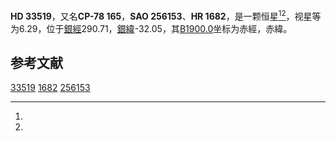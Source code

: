 {{Starbox begin
| name = HD 33519
}}
{{Starbox observe
| epoch = [[J2000.0|J2000.0]]
| constell = {{星座名待查}}<ref name=SIMBAD>{{cite web
 | url=http://simbad.u-strasbg.fr/simbad/sim-id?Ident=HR+1682
 | title =Pulsating variable Star
 | publisher=Centre de Données astronomiques de Strasbourg
 | work=SIMBAD
 | accessdate=2012-07-13}}</ref><ref name=DATA>{{cite web
 | url=http://vizier.u-strasbg.fr/viz-bin/VizieR-5?-out.add=.&-source=5050&-corr=PK=HR&-out.max=9999&HR=1682
 | title=VizieR Detailed Page
 | accessdate=2012-07-13
 | archive-date=2016-03-05
 | archive-url=https://web.archive.org/web/20160305215754/http://vizier.u-strasbg.fr/viz-bin/VizieR-5?-out.add=.&-source=5050&-corr=PK=HR&-out.max=9999&HR=1682
 | dead-url=no
 }}</ref>
| 星官 = 
| ra = {{RA|5|0|13.2}}<ref name=SIMBAD /><ref name=DATA />
| dec = {{DEC|-78|18|1}}<ref name=SIMBAD /><ref name=DATA />
| appmag_v = 6.29<ref name=SIMBAD /><ref name=DATA />
}}
{{Starbox character
| class = K5-M0III<ref name=SIMBAD /><ref name=DATA />
| b-v = 1.51<ref name=SIMBAD /><ref name=DATA />
| u-b = 1.88<ref name=SIMBAD /><ref name=DATA />
| r-i = <ref name=SIMBAD /><ref name=DATA />
| variable = 
}}
{{Starbox astrometry
| radial_v = 1.88
| prop_mo_ra = 0
| parallax = 
| p_error = 
}}
{{Starbox catalog
| names =CP-78 165，[[SAO星表|SAO]] 256153，[[HD星表|HD]] 33519，[[HR星表|HR]] 1682}}
{{Starbox reference |Simbad=HR+1682}}
{{Starbox end}}

'''HD 33519'''，又名'''CP-78 165'''，'''SAO 256153'''、'''HR 1682'''，是一颗恒星<ref name=SIMBAD /><ref name=DATA />，视星等为6.29，位于[[銀道座標系|銀經]]290.71，[[銀道座標系|銀緯]]-32.05，其[[B1900.0|B1900.0]]坐标为赤經{{RA|5|5|35.9}}，赤緯{{DEC|-78|-32.05|14}}。

== 参考文献 ==
{{reflist}}

{{star-stub}}

[[Category:HD和HDE天體|33519]]
[[Category:HR天體|1682]]
[[Category:SAO天體|256153]]